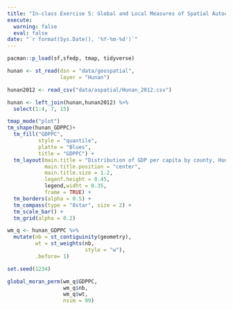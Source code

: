 ```yaml
---
title: "In-class Exercise 5: Global and Local Measures of Spatial Autocorrelation"
execute: 
  warning: false
  eval: false
date: "`r format(Sys.Date(), '%Y-%m-%d')`"
---
```


```r
pacman::p_load(sf,sfedp, tmap, tidyverse)
```

```r
hunan <- st_read(dsn = "data/geospatial", 
                 layer = "Hunan")
```

```r
hunan2012 <- read_csv("data/aspatial/Hunan_2012.csv")
```

```r
hunan <- left_join(hunan,hunan2012) %>%
  select(1:4, 7, 15)
```

```r
tmap_mode("plot")
tm_shape(hunan_GDPPC)+
  tm_fill("GDPPC", 
          style = "quantile",
          platte = "Blues",
          title = "GDPPC") +
  tm_layout(main.title = "Distribution of GDP per capita by county, Hunan province"
            main.title.position = "center",
            main.title.size = 1.2,
            legenf.height = 0.45,
            legend,widht = 0.35,
            frame = TRUE) +
  tm_borders(alpha = 0.5) +
  tm_compass(type = "8star", size = 2) +
  tm_scale_bar() +
  tm_grid(alpha = 0.2)
```

```r
wm_q <- hunan_GDPPC %>%
  mutate(nb = st_contiguinity(geometry),
         wt = st_weights(nb,
                         style = "w"),
         .before= 1)
```

```r
set.seed(1234)
```

```r
global_moran_perm(wm_q$GDPPC,
                  wm_q$nb,
                  wm_q$wt,
                  nsim = 99)
```
